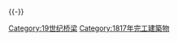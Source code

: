 {{Commonscat|Bridges completed in 1817}}
{{Cat nav 10years|19世纪桥梁|1817||年完工橋梁}}
{{-}}
[[Category:19世纪桥梁|Category:19世纪桥梁]]
[[Category:1817年完工建築物|Category:1817年完工建築物]]